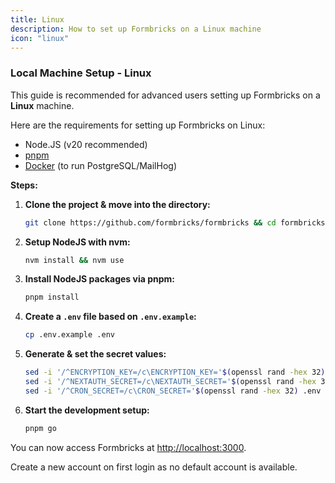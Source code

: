 ```yaml
---
title: Linux
description: How to set up Formbricks on a Linux machine
icon: "linux"
---
```


### Local Machine Setup - Linux

<Info>This guide is recommended for advanced users setting up Formbricks on a **Linux** machine.</Info>

Here are the requirements for setting up Formbricks on Linux:

- Node.JS (v20 recommended)
- [pnpm](https://pnpm.io/)
- [Docker](https://www.docker.com/) (to run PostgreSQL/MailHog)

**Steps:**

1. **Clone the project & move into the directory:**

   ```bash
   git clone https://github.com/formbricks/formbricks && cd formbricks
   ```

2. **Setup NodeJS with nvm:**

   ```bash
   nvm install && nvm use
   ```

3. **Install NodeJS packages via pnpm:**

   ```bash
   pnpm install
   ```

4. **Create a `.env` file based on `.env.example`:**

   ```bash
   cp .env.example .env
   ```

5. **Generate & set the secret values:**

   ```bash
   sed -i '/^ENCRYPTION_KEY=/c\ENCRYPTION_KEY='$(openssl rand -hex 32) .env
   sed -i '/^NEXTAUTH_SECRET=/c\NEXTAUTH_SECRET='$(openssl rand -hex 32) .env
   sed -i '/^CRON_SECRET=/c\CRON_SECRET='$(openssl rand -hex 32) .env
   ```

6. **Start the development setup:**
   ```bash
   pnpm go
   ```

You can now access Formbricks at [http://localhost:3000](http://localhost:3000).

<Tip>Create a new account on first login as no default account is available.</Tip>
